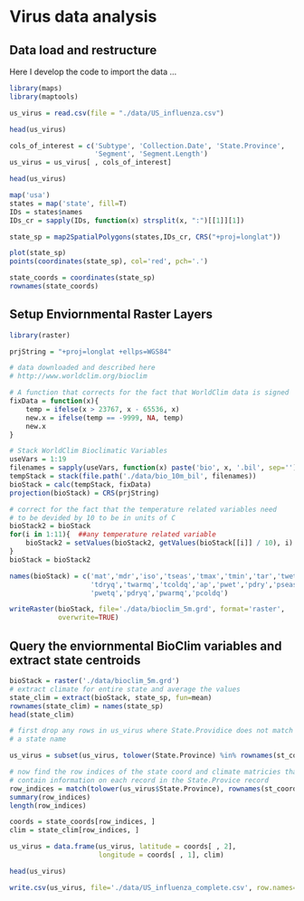 # Virus data analysis

##  Data load and restructure

Here I develop the code to import the data ... 

```r
library(maps)
library(maptools)

us_virus = read.csv(file = "./data/US_influenza.csv")

head(us_virus)

cols_of_interest = c('Subtype', 'Collection.Date', 'State.Province',
                     'Segment', 'Segment.Length')
us_virus = us_virus[ , cols_of_interest]

head(us_virus)

map('usa')
states = map('state', fill=T)
IDs = states$names
IDs_cr = sapply(IDs, function(x) strsplit(x, ":")[[1]][1])

state_sp = map2SpatialPolygons(states,IDs_cr, CRS("+proj=longlat"))

plot(state_sp)
points(coordinates(state_sp), col='red', pch='.')

state_coords = coordinates(state_sp)
rownames(state_coords)
```

## Setup Enviornmental Raster Layers

```r
library(raster)

prjString = "+proj=longlat +ellps=WGS84"

# data downloaded and described here
# http://www.worldclim.org/bioclim

# A function that corrects for the fact that WorldClim data is signed
fixData = function(x){
    temp = ifelse(x > 23767, x - 65536, x)
	new.x = ifelse(temp == -9999, NA, temp)
	new.x
}

# Stack WorldClim Bioclimatic Variables
useVars = 1:19
filenames = sapply(useVars, function(x) paste('bio', x, '.bil', sep=''))
tempStack = stack(file.path('./data/bio_10m_bil', filenames))
bioStack = calc(tempStack, fixData)
projection(bioStack) = CRS(prjString)

# correct for the fact that the temperature related variables need
# to be devided by 10 to be in units of C
bioStack2 = bioStack
for(i in 1:11){  ##any temperature related variable
	bioStack2 = setValues(bioStack2, getValues(bioStack[[i]] / 10), i)
}
bioStack = bioStack2

names(bioStack) = c('mat','mdr','iso','tseas','tmax','tmin','tar','twetq',
                    'tdryq','twarmq','tcoldq','ap','pwet','pdry','pseas',
                    'pwetq','pdryq','pwarmq','pcoldq')

writeRaster(bioStack, file='./data/bioclim_5m.grd', format='raster',
            overwrite=TRUE)
```

## Query the enviornmental BioClim variables and extract state centroids

```r
bioStack = raster('./data/bioclim_5m.grd')
# extract climate for entire state and average the values
state_clim = extract(bioStack, state_sp, fun=mean)
rownames(state_clim) = names(state_sp)
head(state_clim)

# first drop any rows in us_virus where State.Providice does not match
# a state name

us_virus = subset(us_virus, tolower(State.Province) %in% rownames(st_coords))

# now find the row indices of the state coord and climate matricies that 
# contain information on each record in the State.Provice record
row_indices = match(tolower(us_virus$State.Province), rownames(st_coords))
summary(row_indices)
length(row_indices)

coords = state_coords[row_indices, ]
clim = state_clim[row_indices, ]

us_virus = data.frame(us_virus, latitude = coords[ , 2],
                      longitude = coords[ , 1], clim)

head(us_virus)

write.csv(us_virus, file='./data/US_influenza_complete.csv', row.names=F)
```



